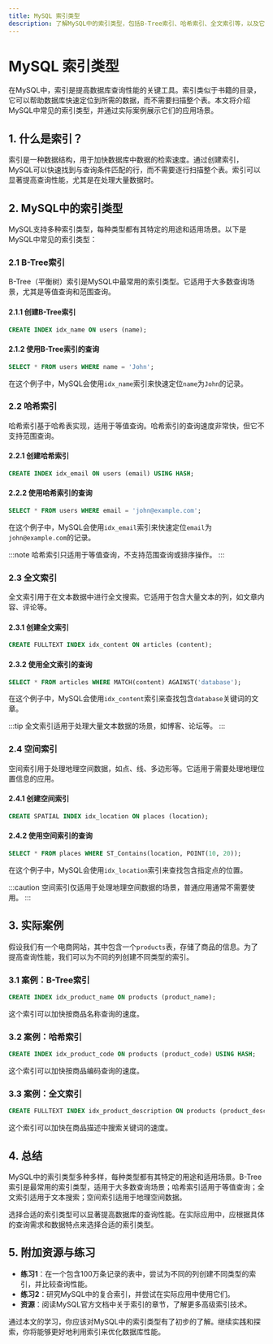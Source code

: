 ```yaml
---
title: MySQL 索引类型
description: 了解MySQL中的索引类型，包括B-Tree索引、哈希索引、全文索引等，以及它们的适用场景和使用方法。
---
```


# MySQL 索引类型

在MySQL中，索引是提高数据库查询性能的关键工具。索引类似于书籍的目录，它可以帮助数据库快速定位到所需的数据，而不需要扫描整个表。本文将介绍MySQL中常见的索引类型，并通过实际案例展示它们的应用场景。

## 1. 什么是索引？

索引是一种数据结构，用于加快数据库中数据的检索速度。通过创建索引，MySQL可以快速找到与查询条件匹配的行，而不需要逐行扫描整个表。索引可以显著提高查询性能，尤其是在处理大量数据时。

## 2. MySQL中的索引类型

MySQL支持多种索引类型，每种类型都有其特定的用途和适用场景。以下是MySQL中常见的索引类型：

### 2.1 B-Tree索引

B-Tree（平衡树）索引是MySQL中最常用的索引类型。它适用于大多数查询场景，尤其是等值查询和范围查询。

#### 2.1.1 创建B-Tree索引

```sql
CREATE INDEX idx_name ON users (name);
```

#### 2.1.2 使用B-Tree索引的查询

```sql
SELECT * FROM users WHERE name = 'John';
```

在这个例子中，MySQL会使用`idx_name`索引来快速定位`name`为`John`的记录。

### 2.2 哈希索引

哈希索引基于哈希表实现，适用于等值查询。哈希索引的查询速度非常快，但它不支持范围查询。

#### 2.2.1 创建哈希索引

```sql
CREATE INDEX idx_email ON users (email) USING HASH;
```

#### 2.2.2 使用哈希索引的查询

```sql
SELECT * FROM users WHERE email = 'john@example.com';
```

在这个例子中，MySQL会使用`idx_email`索引来快速定位`email`为`john@example.com`的记录。

:::note
哈希索引只适用于等值查询，不支持范围查询或排序操作。
:::

### 2.3 全文索引

全文索引用于在文本数据中进行全文搜索。它适用于包含大量文本的列，如文章内容、评论等。

#### 2.3.1 创建全文索引

```sql
CREATE FULLTEXT INDEX idx_content ON articles (content);
```

#### 2.3.2 使用全文索引的查询

```sql
SELECT * FROM articles WHERE MATCH(content) AGAINST('database');
```

在这个例子中，MySQL会使用`idx_content`索引来查找包含`database`关键词的文章。

:::tip
全文索引适用于处理大量文本数据的场景，如博客、论坛等。
:::

### 2.4 空间索引

空间索引用于处理地理空间数据，如点、线、多边形等。它适用于需要处理地理位置信息的应用。

#### 2.4.1 创建空间索引

```sql
CREATE SPATIAL INDEX idx_location ON places (location);
```

#### 2.4.2 使用空间索引的查询

```sql
SELECT * FROM places WHERE ST_Contains(location, POINT(10, 20));
```

在这个例子中，MySQL会使用`idx_location`索引来查找包含指定点的位置。

:::caution
空间索引仅适用于处理地理空间数据的场景，普通应用通常不需要使用。
:::

## 3. 实际案例

假设我们有一个电商网站，其中包含一个`products`表，存储了商品的信息。为了提高查询性能，我们可以为不同的列创建不同类型的索引。

### 3.1 案例：B-Tree索引

```sql
CREATE INDEX idx_product_name ON products (product_name);
```

这个索引可以加快按商品名称查询的速度。

### 3.2 案例：哈希索引

```sql
CREATE INDEX idx_product_code ON products (product_code) USING HASH;
```

这个索引可以加快按商品编码查询的速度。

### 3.3 案例：全文索引

```sql
CREATE FULLTEXT INDEX idx_product_description ON products (product_description);
```

这个索引可以加快在商品描述中搜索关键词的速度。

## 4. 总结

MySQL中的索引类型多种多样，每种类型都有其特定的用途和适用场景。B-Tree索引是最常用的索引类型，适用于大多数查询场景；哈希索引适用于等值查询；全文索引适用于文本搜索；空间索引适用于地理空间数据。

选择合适的索引类型可以显著提高数据库的查询性能。在实际应用中，应根据具体的查询需求和数据特点来选择合适的索引类型。

## 5. 附加资源与练习

- **练习1**：在一个包含100万条记录的表中，尝试为不同的列创建不同类型的索引，并比较查询性能。
- **练习2**：研究MySQL中的复合索引，并尝试在实际应用中使用它们。
- **资源**：阅读MySQL官方文档中关于索引的章节，了解更多高级索引技术。

通过本文的学习，你应该对MySQL中的索引类型有了初步的了解。继续实践和探索，你将能够更好地利用索引来优化数据库性能。
